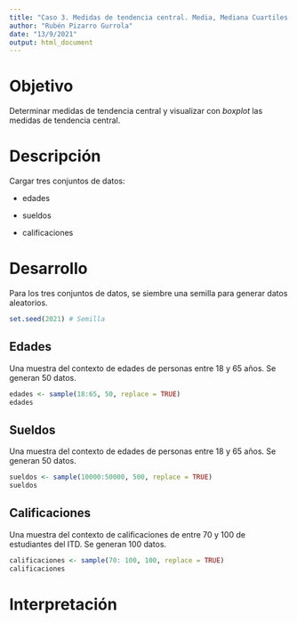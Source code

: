 ---
title: "Caso 3. Medidas de tendencia central. Media, Mediana Cuartiles y Boxplot"
author: "Rubén Pizarro Gurrola"
date: "13/9/2021"
output: html_document
---

# Objetivo

Determinar medidas de tendencia central y visualizar con *boxplot* las medidas de tendencia central.

# Descripción

Cargar tres conjuntos de datos:

-   edades

-   sueldos

-   calificaciones

# Desarrollo

Para los tres conjuntos de datos, se siembre una semilla para generar datos aleatorios.

```{r}
set.seed(2021) # Semilla
```

## Edades

Una muestra del contexto de edades de personas entre 18 y 65 años. Se generan 50 datos.

```{r}

edades <- sample(18:65, 50, replace = TRUE)
edades
```

## Sueldos

Una muestra del contexto de edades de personas entre 18 y 65 años. Se generan 50 datos.

```{r}

sueldos <- sample(10000:50000, 500, replace = TRUE)
sueldos
```

## Calificaciones

Una muestra del contexto de calificaciones de entre 70 y 100 de estudiantes del ITD. Se generan 100 datos.

```{r}

calificaciones <- sample(70: 100, 100, replace = TRUE)
calificaciones
```

# Interpretación
